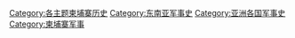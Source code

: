 [[Category:各主题柬埔寨历史|Category:各主题柬埔寨历史]]
[[Category:东南亚军事史|Category:东南亚军事史]]
[[Category:亚洲各国军事史|Category:亚洲各国军事史]]
[[Category:柬埔寨军事|Category:柬埔寨军事]]